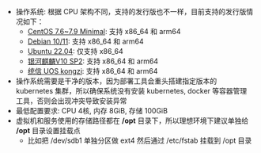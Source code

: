 - 操作系统: 根据 CPU 架构不同，支持的发行版也不一样，目前支持的发行版情况如下：
    - [CentOS 7.6~7.9 Minimal](http://isoredirect.centos.org/centos/7/isos): 支持 x86_64 和 arm64
    - [Debian 10/11](https://www.debian.org/distrib/): 支持 x86_64 和 arm64
    - [Ubuntu 22.04](https://releases.ubuntu.com/jammy/): 仅支持 x86_64
    - [银河麒麟V10 SP2](https://www.kylinos.cn/scheme/server/1.html): 支持 x86_64 和 arm64
    - [统信 UOS kongzi](https://www.chinauos.com/): 支持 x86_64 和 arm64
- 操作系统需要是干净的版本，因为部署工具会重头搭建指定版本的 kubernetes 集群，所以确保系统没有安装 kubernetes, docker 等容器管理工具，否则会出现冲突导致安装异常
- 最低配置要求: CPU 4核, 内存 8GiB, 存储 100GiB
- 虚拟机和服务使用的存储路径都在 **/opt** 目录下，所以理想环境下建议单独给 **/opt** 目录设置挂载点
    - 比如把 /dev/sdb1 单独分区做 ext4 然后通过 /etc/fstab 挂载到 /opt 目录
